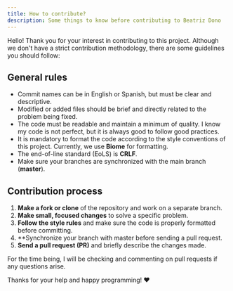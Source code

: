 ```yaml
---
title: How to contribute?
description: Some things to know before contributing to Beatriz Dono
---
```

Hello! Thank you for your interest in contributing to this project. Although we don't have a strict contribution methodology, there are some guidelines you should follow:

## General rules

- Commit names can be in English or Spanish, but must be clear and descriptive.
- Modified or added files should be brief and directly related to the problem being fixed.
- The code must be readable and maintain a minimum of quality. I know my code is not perfect, but it is always good to follow good practices.
- It is mandatory to format the code according to the style conventions of this project. Currently, we use **Biome** for formatting.
- The end-of-line standard (EoLS) is **CRLF**.
- Make sure your branches are synchronized with the main branch (**master**).

## Contribution process

1. **Make a fork or clone** of the repository and work on a separate branch.
2. **Make small, focused changes** to solve a specific problem.
3. **Follow the style rules** and make sure the code is properly formatted before committing.
4. **Synchronize your branch with master before sending a pull request.
5. **Send a pull request (PR)** and briefly describe the changes made.

For the time being, I will be checking and commenting on pull requests if any questions arise.

Thanks for your help and happy programming! ♥️
